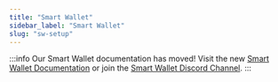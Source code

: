 ```yaml
---
title: "Smart Wallet"
sidebar_label: "Smart Wallet"
slug: "sw-setup"
---
```


:::info
Our Smart Wallet documentation has moved! Visit the new [Smart Wallet Documentation](https://www.smartwallet.dev/) or join the [Smart Wallet Discord Channel](https://discord.gg/invite/cdp).
:::
